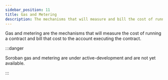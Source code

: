 ```yaml
---
sidebar_position: 11
title: Gas and Metering
description: The mechanisms that will measure and bill the cost of running a contract.
---
```


Gas and metering are the mechanisms that will measure the cost of running a contract and bill that cost to the account executing the contract.

:::danger

Soroban gas and metering are under active-development and are not yet available.

:::

